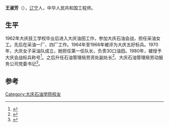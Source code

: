 '''王淑芳'''（{{bd|1945年||}}），[[辽宁|辽宁]]人，中华人民共和国工程师。

== 生平 ==
1962年大庆技工学校毕业后进入大庆油田工作，参加大庆石油会战，担任采油女工。先后在采油一厂、四厂工作。1964年至1966年被评为大庆五好标兵。1970年，大庆女子采油队成立，她担任第一任队长，负责30口油田。1980年，被授予大庆会战标兵称号<ref>{{Cite book|title=大庆精神带头人|last=孙业松，白执松主编|first=|publisher=哈尔滨：黑龙江人民出版社|year=1995|isbn=7-207-03146-7|location=|pages=33}}</ref>。之后升任石油管理局劳资处副处长<ref>{{Cite book|title=中国共产党黑龙江省大庆市组织史资料 1960.2-1987.10|last=中共大庆市委组织部；中共大庆市委党史研究室；大庆市档案局|first=|publisher=中共大庆市委组织部；中共大庆市委党史研究室；大庆市档案局|year=1991.05|isbn=|location=|pages=426}}</ref>、大庆石油管理局劳动服务公司党委书记<ref>{{Cite book|title=大庆妇女志|last=大庆妇女志编纂委员会编|first=|publisher=北京：方志出版社|year=1995.10|isbn=7-80122-023-4|location=|pages=235}}</ref>。

==参考==
{{reflist}}

[[Category:大庆石油学院校友|Category:大庆石油学院校友]]